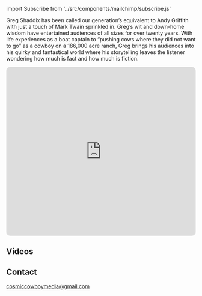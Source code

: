 ﻿import Subscribe from '../src/components/mailchimp/subscribe.js'

<Container>

<Banner bgOverlay="#2C3E50" />

<p>
Greg Shaddix has been called our generation’s equivalent to Andy Griffith with just a touch of Mark Twain sprinkled in. Greg’s wit and down-home wisdom have entertained audiences of all sizes for over twenty years.  With life experiences as a boat captain to “pushing cows where they did not want to go” as a cowboy on a 186,000 acre ranch, Greg brings his audiences into his quirky and fantastical world where his storytelling leaves the listener wondering how much is fact and how much is fiction.
</p>
<div id="podcast" className="text-center">
<iframe src="https://embed.podcasts.apple.com/us/podcast/the-mockingbird/id1454574904?itsct=podcast_box&amp;itscg=30200" height="450px" frameborder="0" sandbox="allow-forms allow-popups allow-same-origin allow-scripts allow-top-navigation-by-user-activation" allow="autoplay *; encrypted-media *;" style="width: 100%; max-width: 660px; overflow: hidden; border-radius: 10px; background: transparent;"></iframe></div>

<div id="videos">
  <h2>Videos</h2>
</div>
<p className="text-center">

<Youtube url="https://www.youtube.com/watch?v=H_zBA_ZfVYA" />

<Shows shows={props.shows} />

<div id="gregcontact">
  <h2>Contact</h2>
</div>

<a href="mailto:cosmiccowboymedia@gmail.com">cosmiccowboymedia@gmail.com</a>
<p />
<Subscribe />
</p>
</Container>
